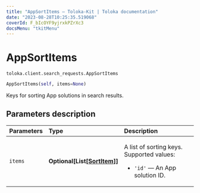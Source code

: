 ```yaml
---
title: "AppSortItems — Toloka-Kit | Toloka documentation"
date: "2023-08-28T10:25:35.519068"
coverId: F_bIcOYF9yjrxkPZrXc3
docsMenu: "tkitMenu"
---
```


# AppSortItems

`toloka.client.search_requests.AppSortItems`

```python
AppSortItems(self, items=None)
```

Keys for sorting App solutions in search results.

## Parameters description

| Parameters | Type | Description |
| :----------| :----| :-----------|
`items`|**Optional\[List\[[SortItem](/docs/toloka-kit/reference/toloka.client.search_requests.AppSortItems.SortItem)\]\]**|<p>A list of sorting keys. Supported values:</p> <ul> <li>`'id'` — An App solution ID.</li> </ul>
